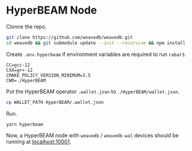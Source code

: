 # HyperBEAM Node

Clonne the repo.

```bash
git clone https://github.com/weavedb/weavedb.git
cd weavedb && git submodule update --init --recursive && npm install
```

Create `.env.hyperbeam` if environment variables are required to run `rabar3`.

```dotenv [.env.hyperbeam]
CC=gcc-12
CXX=g++-12
CMAKE_POLICY_VERSION_MINIMUM=3.5
CWD=./HyperBEAM
```

Put the HyperBEAM operator `.wallet.json` to `./HyperBEAM/wallet.json`.

```bash
cp WALLET_PATH HyperBEAM/.wallet.json
```

Run.

```bash
yarn hyperbeam
```

Now, a HyperBEAM node with `weavedb` / `weavedb-wal` devices should be running at [localhost:10001](http://localhost:10001).